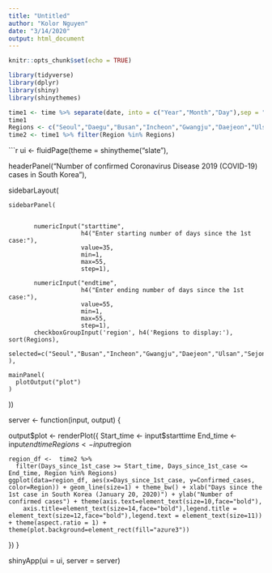 ```yaml
---
title: "Untitled"
author: "Kolor Nguyen"
date: "3/14/2020"
output: html_document
---
```


```r
knitr::opts_chunk$set(echo = TRUE)
```

```r
library(tidyverse)
library(dplyr)
library(shiny)
library(shinythemes)

```

```r
time1 <- time %>% separate(date, into = c("Year","Month","Day"),sep = "-",convert = TRUE) %>% mutate(Days_since_1st_case=Day + (Month-1)*31 - 19) %>% pivot_longer(col = c(Seoul,Daegu,Busan,Incheon,Gwangju,Daejeon,Ulsan,Sejong,Gyeonggi.do,Gangwon.do,Chungcheongbuk.do,Chungcheongnam.do,Jeollabuk.do,Jeollanam.do,Gyeongsangbuk.do,Gyeongsangnam.do,Jeju.do),names_to = "Region", values_to = "Confirmed_cases")
time1
Regions <- c("Seoul","Daegu","Busan","Incheon","Gwangju","Daejeon","Ulsan","Sejong","Gyeonggi.do","Gangwon.do","Chungcheongbuk.do","Chungcheongnam.do","Jeollabuk.do","Jeollanam.do","Gyeongsangbuk.do","Gyeongsangnam.do","Jeju.do")
time2 <- time1 %>% filter(Region %in% Regions)
```

```r
ui <- fluidPage(theme = shinytheme("slate"),
  
  headerPanel("Number of confirmed Coronavirus Disease 2019 (COVID-19) cases in South Korea"),
  
  sidebarLayout(

    sidebarPanel(

           
           numericInput("starttime", 
                        h4("Enter starting number of days since the 1st case:"), 
                        value=35, 
                        min=1, 
                        max=55, 
                        step=1),
  
           numericInput("endtime", 
                        h4("Enter ending number of days since the 1st case:"), 
                        value=55, 
                        min=1, 
                        max=55, 
                        step=1),
           checkboxGroupInput('region', h4('Regions to display:'), sort(Regions),
                              selected=c("Seoul","Busan","Incheon","Gwangju","Daejeon","Ulsan","Sejong","Gangwon.do","Chungcheongbuk.do","Chungcheongnam.do","Jeollabuk.do","Jeollanam.do","Gyeongsangnam.do","Jeju.do"))
    ),
    
    mainPanel(
      plotOutput("plot")
    )
  ))

server <- function(input, output) {
  
  output$plot <- renderPlot({
    Start_time <- input$starttime
    End_time <- input$endtime
    Regions <- input$region
    
    region_df <-  time2 %>%
      filter(Days_since_1st_case >= Start_time, Days_since_1st_case <= End_time, Region %in% Regions)
    ggplot(data=region_df, aes(x=Days_since_1st_case, y=Confirmed_cases, color=Region)) + geom_line(size=1) + theme_bw() + xlab("Days since the 1st case in South Korea (January 20, 2020)") + ylab("Number of confirmed cases") + theme(axis.text=element_text(size=10,face="bold"),
        axis.title=element_text(size=14,face="bold"),legend.title = element_text(size=12,face="bold"),legend.text = element_text(size=11)) + theme(aspect.ratio = 1) +  theme(plot.background=element_rect(fill="azure3"))
  })
}

shinyApp(ui = ui, server = server)